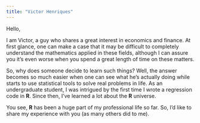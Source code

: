 ```yaml
---
title: "Victor Henriques"
---
```


Hello, 

I am Victor, a guy who shares a great interest in economics and finance. At first glance, one can make a case that it may be difficult to completely understand the mathematics applied in these fields, although I can assure you it's even worse when you spend a great length of time on these matters. 

So, why does someone decide to learn such things? Well, the answer becomes so much easier when one can see what he's actually doing while starts to use statistical tools to solve real problems in life. As an undergraduate student, I was intrigued by the first time I wrote a regression code in **R**. Since then, I've learned a lot about the **R** universe.  

You see, **R** has been a huge part of my professional life so far. So, I'd like to share my experience with you (as many others did to me).